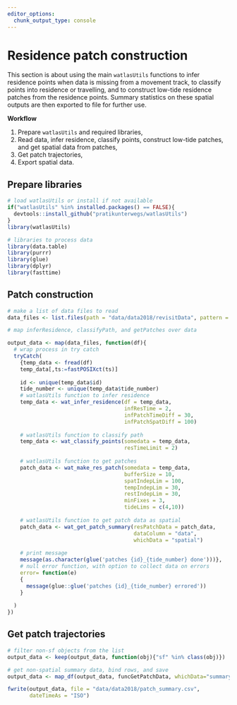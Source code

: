 ```yaml
---
editor_options: 
  chunk_output_type: console
---
```


# Residence patch construction

This section is about using the main `watlasUtils` functions to infer residence points when data is missing from a movement track, to classify points into residence or travelling, and to construct low-tide residence patches from the residence points. Summary statistics on these spatial outputs are then exported to file for further use.

**Workflow**

1. Prepare `watlasUtils` and required libraries,
2. Read data, infer residence, classify points, construct low-tide patches, and get spatial data from patches,
3. Get patch trajectories,
4. Export spatial data.

## Prepare libraries

```r
# load watlasUtils or install if not available
if("watlasUtils" %in% installed.packages() == FALSE){
  devtools::install_github("pratikunterwegs/watlasUtils")
}
library(watlasUtils)

# libraries to process data
library(data.table)
library(purrr)
library(glue)
library(dplyr)
library(fasttime)
```

## Patch construction

```r
# make a list of data files to read
data_files <- list.files(path = "data/data2018/revisitData", pattern = "_revisit.csv", full.names = TRUE)

# map inferResidence, classifyPath, and getPatches over data

output_data <- map(data_files, function(df){
  # wrap process in try catch
  tryCatch(
    {temp_data <- fread(df)
    temp_data[,ts:=fastPOSIXct(ts)]
    
    id <- unique(temp_data$id)
    tide_number <- unique(temp_data$tide_number)
    # watlasUtils function to infer residence
    temp_data <- wat_infer_residence(df = temp_data,
                                     infResTime = 2,
                                     infPatchTimeDiff = 30,
                                     infPatchSpatDiff = 100)
    
    # watlasUtils function to classify path
    temp_data <- wat_classify_points(somedata = temp_data,
                                     resTimeLimit = 2)
    
    # watlasUtils function to get patches
    patch_data <- wat_make_res_patch(somedata = temp_data,
                                     bufferSize = 10,
                                     spatIndepLim = 100,
                                     tempIndepLim = 30,
                                     restIndepLim = 30,
                                     minFixes = 3,
                                     tideLims = c(4,10))
    
    # watlasUtils function to get patch data as spatial
    patch_data <- wat_get_patch_summary(resPatchData = patch_data,
                                        dataColumn = "data",
                                        whichData = "spatial")
    
    # print message
    message(as.character(glue('patches {id}_{tide_number} done')))},
    # null error function, with option to collect data on errors
    error= function(e)
    {
      message(glue::glue('patches {id}_{tide_number} errored'))
    }
    
  )
})

```

## Get patch trajectories

```r
# filter non-sf objects from the list
output_data <- keep(output_data, function(obj){"sf" %in% class(obj)})

# get non-spatial summary data, bind rows, and save
output_data <- map_df(output_data, funcGetPatchData, whichData="summary")

fwrite(output_data, file = "data/data2018/patch_summary.csv",
       dateTimeAs = "ISO")
```

